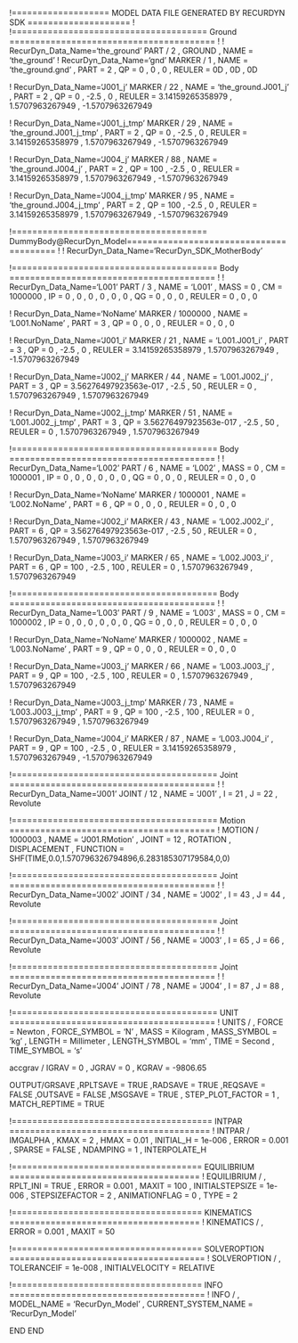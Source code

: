 ﻿!=================== MODEL DATA FILE GENERATED BY RECURDYN SDK ====================
!
!====================================== Ground ========================================
!
!                         RecurDyn_Data_Name='the_ground'
PART / 2 , GROUND
, NAME = 'the_ground'
!                         RecurDyn_Data_Name='gnd'
MARKER / 1
, NAME = 'the_ground.gnd'
, PART = 2
, QP = 0 , 0 , 0
, REULER = 0D , 0D , 0D
 
 


!                         RecurDyn_Data_Name='J001_j'
MARKER / 22
, NAME = 'the_ground.J001_j'
, PART = 2
, QP = 0 , -2.5 , 0
, REULER = 3.14159265358979 , 1.5707963267949 , -1.5707963267949
 
 
!                         RecurDyn_Data_Name='J001_j_tmp'
MARKER / 29
, NAME = 'the_ground.J001_j_tmp'
, PART = 2
, QP = 0 , -2.5 , 0
, REULER = 3.14159265358979 , 1.5707963267949 , -1.5707963267949
 
 
!                         RecurDyn_Data_Name='J004_j'
MARKER / 88
, NAME = 'the_ground.J004_j'
, PART = 2
, QP = 100 , -2.5 , 0
, REULER = 3.14159265358979 , 1.5707963267949 , -1.5707963267949
 
 
!                         RecurDyn_Data_Name='J004_j_tmp'
MARKER / 95
, NAME = 'the_ground.J004_j_tmp'
, PART = 2
, QP = 100 , -2.5 , 0
, REULER = 3.14159265358979 , 1.5707963267949 , -1.5707963267949
 
 
!====================================== DummyBody@RecurDyn_Model========================================
!
!                         RecurDyn_Data_Name='RecurDyn_SDK_MotherBody'


!======================================== Body ========================================
!
!                         RecurDyn_Data_Name='L001'
PART / 3
, NAME = 'L001'
, MASS = 0
, CM = 1000000
, IP = 0 , 0 , 0
, 0 , 0 , 0
, QG = 0 , 0 , 0
, REULER = 0 , 0 , 0
 
 
!                         RecurDyn_Data_Name='NoName'
MARKER / 1000000
, NAME = 'L001.NoName'
, PART = 3
, QP = 0 , 0 , 0
, REULER = 0 , 0 , 0
 
 
!                         RecurDyn_Data_Name='J001_i'
MARKER / 21
, NAME = 'L001.J001_i'
, PART = 3
, QP = 0 , -2.5 , 0
, REULER = 3.14159265358979 , 1.5707963267949 , -1.5707963267949
 
 
!                         RecurDyn_Data_Name='J002_j'
MARKER / 44
, NAME = 'L001.J002_j'
, PART = 3
, QP = 3.56276497923563e-017 , -2.5 , 50
, REULER = 0 , 1.5707963267949 , 1.5707963267949
 
 
!                         RecurDyn_Data_Name='J002_j_tmp'
MARKER / 51
, NAME = 'L001.J002_j_tmp'
, PART = 3
, QP = 3.56276497923563e-017 , -2.5 , 50
, REULER = 0 , 1.5707963267949 , 1.5707963267949
 
 
!======================================== Body ========================================
!
!                         RecurDyn_Data_Name='L002'
PART / 6
, NAME = 'L002'
, MASS = 0
, CM = 1000001
, IP = 0 , 0 , 0
, 0 , 0 , 0
, QG = 0 , 0 , 0
, REULER = 0 , 0 , 0
 
 
!                         RecurDyn_Data_Name='NoName'
MARKER / 1000001
, NAME = 'L002.NoName'
, PART = 6
, QP = 0 , 0 , 0
, REULER = 0 , 0 , 0
 
 
!                         RecurDyn_Data_Name='J002_i'
MARKER / 43
, NAME = 'L002.J002_i'
, PART = 6
, QP = 3.56276497923563e-017 , -2.5 , 50
, REULER = 0 , 1.5707963267949 , 1.5707963267949
 
 
!                         RecurDyn_Data_Name='J003_i'
MARKER / 65
, NAME = 'L002.J003_i'
, PART = 6
, QP = 100 , -2.5 , 100
, REULER = 0 , 1.5707963267949 , 1.5707963267949
 
 
!======================================== Body ========================================
!
!                         RecurDyn_Data_Name='L003'
PART / 9
, NAME = 'L003'
, MASS = 0
, CM = 1000002
, IP = 0 , 0 , 0
, 0 , 0 , 0
, QG = 0 , 0 , 0
, REULER = 0 , 0 , 0
 
 
!                         RecurDyn_Data_Name='NoName'
MARKER / 1000002
, NAME = 'L003.NoName'
, PART = 9
, QP = 0 , 0 , 0
, REULER = 0 , 0 , 0
 
 
!                         RecurDyn_Data_Name='J003_j'
MARKER / 66
, NAME = 'L003.J003_j'
, PART = 9
, QP = 100 , -2.5 , 100
, REULER = 0 , 1.5707963267949 , 1.5707963267949
 
 
!                         RecurDyn_Data_Name='J003_j_tmp'
MARKER / 73
, NAME = 'L003.J003_j_tmp'
, PART = 9
, QP = 100 , -2.5 , 100
, REULER = 0 , 1.5707963267949 , 1.5707963267949
 
 
!                         RecurDyn_Data_Name='J004_i'
MARKER / 87
, NAME = 'L003.J004_i'
, PART = 9
, QP = 100 , -2.5 , 0
, REULER = 3.14159265358979 , 1.5707963267949 , -1.5707963267949
 
 
!======================================== Joint ========================================
!
!                         RecurDyn_Data_Name='J001'
JOINT / 12
, NAME = 'J001'
, I = 21
, J = 22
, Revolute
 
 
!======================================== Motion ========================================
!
MOTION / 1000003
, NAME = 'J001.RMotion'
, JOINT = 12
, ROTATION 
, DISPLACEMENT 
, FUNCTION = SHF(TIME,0.0,1.570796326794896,6.283185307179584,0,0)\
 
 
!======================================== Joint ========================================
!
!                         RecurDyn_Data_Name='J002'
JOINT / 34
, NAME = 'J002'
, I = 43
, J = 44
, Revolute
 
 
!======================================== Joint ========================================
!
!                         RecurDyn_Data_Name='J003'
JOINT / 56
, NAME = 'J003'
, I = 65
, J = 66
, Revolute
 
 
!======================================== Joint ========================================
!
!                         RecurDyn_Data_Name='J004'
JOINT / 78
, NAME = 'J004'
, I = 87
, J = 88
, Revolute
 
 
!======================================== UNIT ========================================
!
UNITS / 
, FORCE = Newton
, FORCE_SYMBOL = 'N'
, MASS = Kilogram
, MASS_SYMBOL = 'kg'
, LENGTH = Millimeter
, LENGTH_SYMBOL = 'mm'
, TIME = Second
, TIME_SYMBOL = 's'


accgrav /  IGRAV = 0
, JGRAV = 0
, KGRAV = -9806.65


OUTPUT/GRSAVE
,RPLTSAVE = TRUE
,RADSAVE = TRUE
,REQSAVE = FALSE
,OUTSAVE = FALSE
,MSGSAVE = TRUE
, STEP_PLOT_FACTOR = 1
, MATCH_REPTIME = TRUE


!======================================= INTPAR =======================================
!
INTPAR / IMGALPHA
, KMAX = 2
, HMAX = 0.01
, INITIAL_H = 1e-006
, ERROR = 0.001
, SPARSE = FALSE
, NDAMPING = 1
, INTERPOLATE_H


!===================================== EQUILIBRIUM =====================================
!
EQUILIBRIUM /
, RPLT_INI = TRUE
, ERROR = 0.001
, MAXIT = 100
, INITIALSTEPSIZE = 1e-006
, STEPSIZEFACTOR = 2
, ANIMATIONFLAG = 0
, TYPE = 2


!===================================== KINEMATICS =====================================
!
KINEMATICS /
, ERROR = 0.001
, MAXIT = 50




!===================================== SOLVEROPTION ======================================
!
SOLVEROPTION /
, TOLERANCEIF  = 1e-008
, INITIALVELOCITY  = RELATIVE


!===================================== INFO ======================================
!
INFO /
, MODEL_NAME = 'RecurDyn_Model'
, CURRENT_SYSTEM_NAME = 'RecurDyn_Model'


END
END
